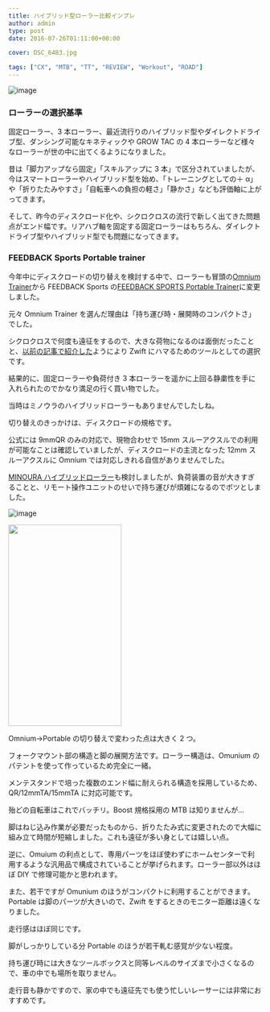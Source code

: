 ---
title: ハイブリッド型ローラー比較インプレ
author: admin
type: post
date: 2016-07-26T01:11:00+00:00

cover: DSC_6483.jpg

tags: ["CX", "MTB", "TT", "REVIEW", "Workout", "ROAD"]
---

![image](./DSC_6483.jpg)

### ローラーの選択基準

固定ローラー、3 本ローラー、最近流行りのハイブリッド型やダイレクトドライブ型、ダンシング可能なキネティックや GROW TAC の 4 本ローラーなど様々なローラーが世の中に出てくるようになりました。

昔は「脚力アップなら固定」「スキルアップに 3 本」で区分されていましたが、今はスマートローラーやハイブリッド型を始め、「トレーニングとしての＋ α」や「折りたたみやすさ」「自転車への負担の軽さ」「静かさ」なども評価軸に上がってきます。

そして、昨今のディスクロード化や、シクロクロスの流行で新しく出てきた問題点がエンド幅です。リアハブ軸を固定する固定ローラーはもちろん、ダイレクトドライブ型やハイブリッド型でも問題になってきます。

### FEEDBACK Sports Portable trainer

今年中にディスクロードの切り替えを検討する中で、ローラーも冒頭の<a href="http://sim-works.com/sportcrafters" target="_blank" rel="noopener">Omnium Trainer</a>から FEEDBACK Sports の[FEEDBACK SPORTS Portable Trainer][1]に変更しました。

元々 Omnium Trainer を選んだ理由は「持ち運び時・展開時のコンパクトさ」でした。

シクロクロスで何度も遠征をするので、大きな荷物になるのは面倒だったことと、<a href="/2016/03/zwift.html" target="_blank" rel="noopener">以前の記事で紹介した</a>ようにより Zwift にハマるためのツールとしての選択です。

結果的に、固定ローラーや負荷付き 3 本ローラーを遥かに上回る静粛性を手に入れられたのでかなり満足の行く買い物でした。

当時はミノウラのハイブリッドローラーもありませんでしたしね。

切り替えのきっかけは、ディスクロードの規格です。

公式には 9mmQR のみの対応で、現物合わせで 15mm スルーアクスルでの利用が可能なことは確認していましたが、ディスクロードの主流となった 12mm スルーアクスルに Omnium では対応しきれる自信がありませんでした。

[MINOURA ハイブリッドローラー][2]も検討しましたが、負荷装置の音が大きすぎることと、リモート操作ユニットのせいで持ち運びが煩雑になるのでボツとしました。

![image](./DSC_7737.jpg)

<img src="./DSC_7739.jpg" width="225" height="400" border="0" />

Omnium→Portable の切り替えで変わった点は大きく 2 つ。

フォークマウント部の構造と脚の展開方法です。ローラー構造は、Omunium のパテントを使って作っているため完全に一緒。

メンテスタンドで培った複数のエンド幅に耐えられる構造を採用しているため、QR/12mmTA/15mmTA に対応可能です。

殆どの自転車はこれでバッチリ。Boost 規格採用の MTB は知りませんが…

脚はねじ込み作業が必要だったものから、折りたたみ式に変更されたので大幅に組み立て時間が短縮しました。これも遠征が多い身としては嬉しい点。

逆に、Omuium の利点として、専用パーツをほぼ使わずにホームセンターで利用するような汎用品で構成されていることが挙げられます。ローラー部以外はほぼ DIY で修理可能かと思われます。

また、若干ですが Omunium のほうがコンパクトに利用することができます。Portable は脚のパーツが大きいので、Zwift をするときのモニター距離は遠くなりました。

走行感はほぼ同じです。

脚がしっかりしている分 Portable のほうが若干軋む感覚が少ない程度。

持ち運び時には大きなツールボックスと同等レベルのサイズまで小さくなるので、車の中でも場所を取りません。

走行音も静かですので、家の中でも遠征先でも使う忙しいレーサーには非常におすすめです。

<linkBox
  isAmazonLink
  url="http://www.amazon.co.jp/exec/obidos/ASIN/B01AHXWAOI/gensobunya-22/ref=nosim/"
/>

[1]: http://www.amazon.co.jp/gp/product/B01AHXWAOI/ref=as_li_ss_tl?ie=UTF8&camp=247&creative=7399&creativeASIN=B01AHXWAOI&linkCode=as2&tag=gensobunya-22
[2]: http://www.amazon.co.jp/gp/product/B0147VWKDW/ref=as_li_ss_tl?ie=UTF8&camp=247&creative=7399&creativeASIN=B0147VWKDW&linkCode=as2&tag=gensobunya-22
